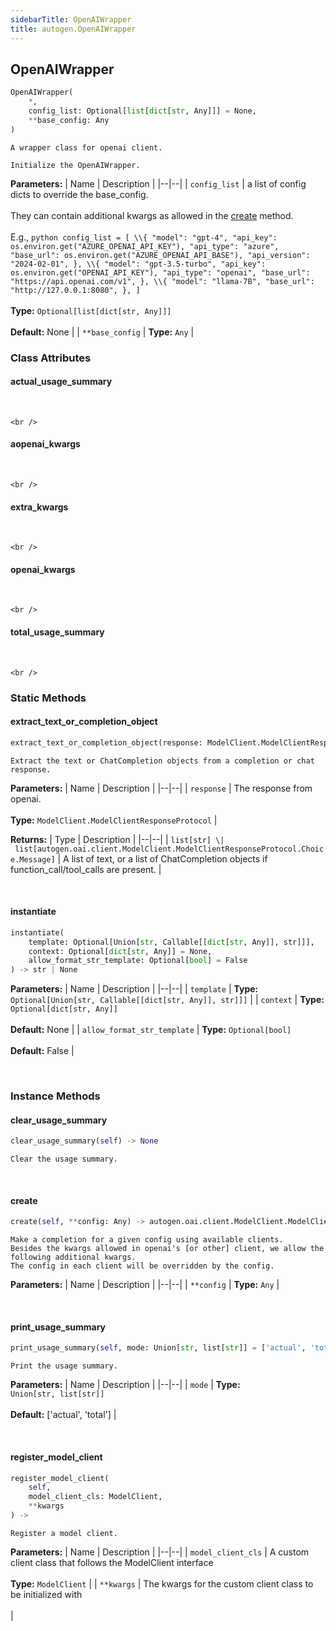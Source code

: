 ```yaml
---
sidebarTitle: OpenAIWrapper
title: autogen.OpenAIWrapper
---
```

<h2 id="autogen.OpenAIWrapper" class="doc doc-heading">
    <code class="doc-symbol doc-symbol-heading doc-symbol-class"></code>
    <span class="doc doc-object-name doc-class-name">OpenAIWrapper</span>
</h2>

```python
OpenAIWrapper(
    *,
    config_list: Optional[list[dict[str, Any]]] = None,
    **base_config: Any
)
```

    A wrapper class for openai client.
    
    Initialize the OpenAIWrapper.

<b>Parameters:</b>
| Name | Description |
|--|--|
| `config_list` | a list of config dicts to override the base_config.<br/><br/>They can contain additional kwargs as allowed in the [create](/docs/api-reference/autogen/OpenAIWrapper#create) method.<br/><br/>E.g., ```python config_list = [ \\{ "model": "gpt-4", "api_key": os.environ.get("AZURE_OPENAI_API_KEY"), "api_type": "azure", "base_url": os.environ.get("AZURE_OPENAI_API_BASE"), "api_version": "2024-02-01", }, \\{ "model": "gpt-3.5-turbo", "api_key": os.environ.get("OPENAI_API_KEY"), "api_type": "openai", "base_url": "https://api.openai.com/v1", }, \\{ "model": "llama-7B", "base_url": "http://127.0.0.1:8080", }, ] ```<br/><br/>**Type:** `Optional[list[dict[str, Any]]]`<br/><br/>**Default:** None |
| `**base_config` | **Type:** `Any` |

### Class Attributes

<code class="doc-symbol doc-symbol-heading doc-symbol-attribute"></code>
#### actual_usage_summary
<br />

    <br />

<code class="doc-symbol doc-symbol-heading doc-symbol-attribute"></code>
#### aopenai_kwargs
<br />

    <br />

<code class="doc-symbol doc-symbol-heading doc-symbol-attribute"></code>
#### extra_kwargs
<br />

    <br />

<code class="doc-symbol doc-symbol-heading doc-symbol-attribute"></code>
#### openai_kwargs
<br />

    <br />

<code class="doc-symbol doc-symbol-heading doc-symbol-attribute"></code>
#### total_usage_summary
<br />

    <br />

### Static Methods

<code class="doc-symbol doc-symbol-heading doc-symbol-method"></code>
#### extract_text_or_completion_object

```python
extract_text_or_completion_object(response: ModelClient.ModelClientResponseProtocol) -> list[str] | list[autogen.oai.client.ModelClient.ModelClientResponseProtocol.Choice.Message]
```

    Extract the text or ChatCompletion objects from a completion or chat response.

<b>Parameters:</b>
| Name | Description |
|--|--|
| `response` | The response from openai.<br/><br/>**Type:** `ModelClient.ModelClientResponseProtocol` |

<b>Returns:</b>
| Type | Description |
|--|--|
| `list[str] \| list[autogen.oai.client.ModelClient.ModelClientResponseProtocol.Choice.Message]` | A list of text, or a list of ChatCompletion objects if function_call/tool_calls are present. |

<br />

<code class="doc-symbol doc-symbol-heading doc-symbol-method"></code>
#### instantiate

```python
instantiate(
    template: Optional[Union[str, Callable[[dict[str, Any]], str]]],
    context: Optional[dict[str, Any]] = None,
    allow_format_str_template: Optional[bool] = False
) -> str | None
```

    

<b>Parameters:</b>
| Name | Description |
|--|--|
| `template` | **Type:** `Optional[Union[str, Callable[[dict[str, Any]], str]]]` |
| `context` | **Type:** `Optional[dict[str, Any]]`<br/><br/>**Default:** None |
| `allow_format_str_template` | **Type:** `Optional[bool]`<br/><br/>**Default:** False |

<br />

### Instance Methods

<code class="doc-symbol doc-symbol-heading doc-symbol-method"></code>
#### clear_usage_summary

```python
clear_usage_summary(self) -> None
```

    Clear the usage summary.

<br />

<code class="doc-symbol doc-symbol-heading doc-symbol-method"></code>
#### create

```python
create(self, **config: Any) -> autogen.oai.client.ModelClient.ModelClientResponseProtocol
```

    Make a completion for a given config using available clients.
    Besides the kwargs allowed in openai's [or other] client, we allow the following additional kwargs.
    The config in each client will be overridden by the config.

<b>Parameters:</b>
| Name | Description |
|--|--|
| `**config` | **Type:** `Any` |

<br />

<code class="doc-symbol doc-symbol-heading doc-symbol-method"></code>
#### print_usage_summary

```python
print_usage_summary(self, mode: Union[str, list[str]] = ['actual', 'total']) -> None
```

    Print the usage summary.

<b>Parameters:</b>
| Name | Description |
|--|--|
| `mode` | **Type:** `Union[str, list[str]]`<br/><br/>**Default:** ['actual', 'total'] |

<br />

<code class="doc-symbol doc-symbol-heading doc-symbol-method"></code>
#### register_model_client

```python
register_model_client(
    self,
    model_client_cls: ModelClient,
    **kwargs
) -> 
```

    Register a model client.

<b>Parameters:</b>
| Name | Description |
|--|--|
| `model_client_cls` | A custom client class that follows the ModelClient interface<br/><br/>**Type:** `ModelClient` |
| `**kwargs` | The kwargs for the custom client class to be initialized with<br/><br/> |

<br />